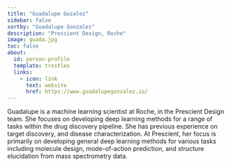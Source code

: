 ```yaml
---
title: "Guadalupe Gozalez"
sidebar: false
sortby: "Guadalupe Gonzalez"
description: "Prescient Design, Roche"
image: guada.jpg
toc: false
about:
  id: person-profile
  template: trestles
  links:
    - icon: link
      text: website
      href: https://www.guadalupegonzalez.io/
---
```



Guadalupe is a machine learning scientist at Roche, in the Prescient Design team. She focuses on developing deep learning methods for a range of tasks within the drug discovery pipeline. She has previous experience on target discovery, and disease characterization. At Prescient, her focus is primarily on developing general deep learning methods for various tasks including molecule design, mode-of-action prediction, and structure elucidation from mass spectrometry data.